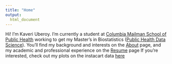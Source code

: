 ```yaml
---
title: "Home"
output: 
  html_document
---
```


Hi! I'm Kaveri Uberoy. I’m currently a student at [Columbia Mailman School of Public Health](https://www.publichealth.columbia.edu/) working to get my Master's in Biostatistics ([Public Health Data Science](https://www.publichealth.columbia.edu/academics/degrees/degree-requirements/ms/public-health-data-science)). You’ll find my background and interests on the [About](about.html) page, and my academic and professional experience on the [Resume](resume.html) page 
If you're interested, check out my plots on the instacart data [here](instacart_dashboard.html)

